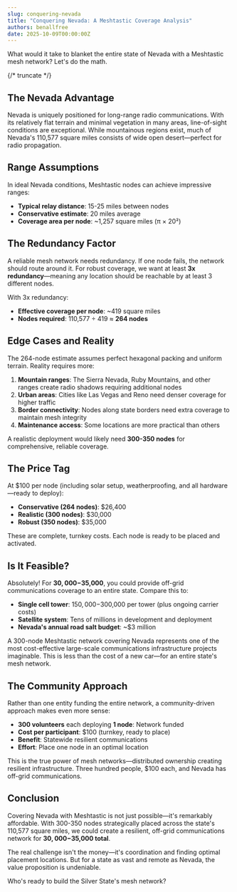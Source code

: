 ```yaml
---
slug: conquering-nevada
title: "Conquering Nevada: A Meshtastic Coverage Analysis"
authors: benallfree
date: 2025-10-09T00:00:00Z
---
```


What would it take to blanket the entire state of Nevada with a Meshtastic mesh network? Let's do the math.

{/* truncate */}

## The Nevada Advantage

Nevada is uniquely positioned for long-range radio communications. With its relatively flat terrain and minimal vegetation in many areas, line-of-sight conditions are exceptional. While mountainous regions exist, much of Nevada's 110,577 square miles consists of wide open desert—perfect for radio propagation.

## Range Assumptions

In ideal Nevada conditions, Meshtastic nodes can achieve impressive ranges:
- **Typical relay distance**: 15-25 miles between nodes
- **Conservative estimate**: 20 miles average
- **Coverage area per node**: ~1,257 square miles (π × 20²)

## The Redundancy Factor

A reliable mesh network needs redundancy. If one node fails, the network should route around it. For robust coverage, we want at least **3x redundancy**—meaning any location should be reachable by at least 3 different nodes.

With 3x redundancy:
- **Effective coverage per node**: ~419 square miles
- **Nodes required**: 110,577 ÷ 419 ≈ **264 nodes**

## Edge Cases and Reality

The 264-node estimate assumes perfect hexagonal packing and uniform terrain. Reality requires more:

1. **Mountain ranges**: The Sierra Nevada, Ruby Mountains, and other ranges create radio shadows requiring additional nodes
2. **Urban areas**: Cities like Las Vegas and Reno need denser coverage for higher traffic
3. **Border connectivity**: Nodes along state borders need extra coverage to maintain mesh integrity
4. **Maintenance access**: Some locations are more practical than others

A realistic deployment would likely need **300-350 nodes** for comprehensive, reliable coverage.

## The Price Tag

At $100 per node (including solar setup, weatherproofing, and all hardware—ready to deploy):
- **Conservative (264 nodes)**: $26,400
- **Realistic (300 nodes)**: $30,000
- **Robust (350 nodes)**: $35,000

These are complete, turnkey costs. Each node is ready to be placed and activated.

## Is It Feasible?

Absolutely! For **$30,000-$35,000**, you could provide off-grid communications coverage to an entire state. Compare this to:
- **Single cell tower**: $150,000-$300,000 per tower (plus ongoing carrier costs)
- **Satellite system**: Tens of millions in development and deployment
- **Nevada's annual road salt budget**: ~$3 million

A 300-node Meshtastic network covering Nevada represents one of the most cost-effective large-scale communications infrastructure projects imaginable. This is less than the cost of a new car—for an entire state's mesh network.

## The Community Approach

Rather than one entity funding the entire network, a community-driven approach makes even more sense:
- **300 volunteers** each deploying **1 node**: Network funded
- **Cost per participant**: $100 (turnkey, ready to place)
- **Benefit**: Statewide resilient communications
- **Effort**: Place one node in an optimal location

This is the true power of mesh networks—distributed ownership creating resilient infrastructure. Three hundred people, $100 each, and Nevada has off-grid communications.

## Conclusion

Covering Nevada with Meshtastic is not just possible—it's remarkably affordable. With 300-350 nodes strategically placed across the state's 110,577 square miles, we could create a resilient, off-grid communications network for **$30,000-$35,000 total**.

The real challenge isn't the money—it's coordination and finding optimal placement locations. But for a state as vast and remote as Nevada, the value proposition is undeniable.

Who's ready to build the Silver State's mesh network?

